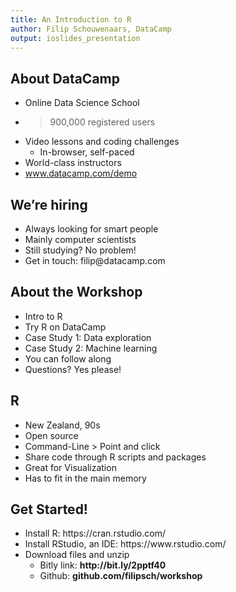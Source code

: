 ```yaml
---
title: An Introduction to R
author: Filip Schouwenaars, DataCamp
output: ioslides_presentation
---
```


## About DataCamp

- Online Data Science School
- > 900,000 registered users
- Video lessons and coding challenges
    + In-browser, self-paced
- World-class instructors
- [www.datacamp.com/demo](www.datacamp.com/demo)

## We're hiring

- Always looking for smart people
- Mainly computer scientists
- Still studying? No problem!
- Get in touch: filip@datacamp.com

## About the Workshop

- Intro to R
- Try R on DataCamp
- Case Study 1: Data exploration
- Case Study 2: Machine learning
- You can follow along
- Questions? Yes please!

## R

- New Zealand, 90s
- Open source
- Command-Line > Point and click
- Share code through R scripts and packages
- Great for Visualization
- Has to fit in the main memory

## Get Started!

- Install R: https://cran.rstudio.com/
- Install RStudio, an IDE: https://www.rstudio.com/
- Download files and unzip
  - Bitly link: **http://bit.ly/2pptf40**
  - Github: **github.com/filipsch/workshop**
